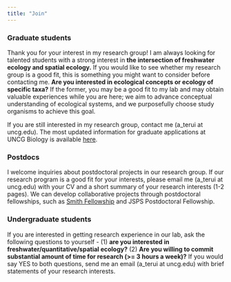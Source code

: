 ```yaml
---
title: "Join"
---
```


### Graduate students

Thank you for your interest in my research group! I am always looking for talented students with a strong interest in **the intersection of freshwater ecology and spatial ecology.** If you would like to see whether my research group is a good fit, this is something you might want to consider before contacting me. **Are you interested in ecological concepts or ecology of specific taxa?** If the former, you may be a good fit to my lab and may obtain valuable experiences while you are here; we aim to advance conceptual understanding of ecological systems, and we purposefully choose study organisms to achieve this goal.

If you are still interested in my research group, contact me (a_terui at uncg.edu). The most updated information for graduate applications at UNCG Biology is available [here](https://biology.uncg.edu/graduate/apply/).

### Postdocs

I welcome inquiries about postdoctoral projects in our research group. If our research program is a good fit for your interests, please email me (a_terui at uncg.edu) with your CV and a short summary of your research interests (1-2 pages). We can develop collaborative projects through postdoctoral fellowships, such as [Smith Fellowship](https://conbio.org/mini-sites/smith-fellows) and JSPS Postdoctoral Fellowship.

### Undergraduate students

If you are interested in getting research experience in our lab, ask the following questions to yourself - (1) **are you interested in freshwater/quantitative/spatial ecology?** (2) **Are you willing to commit substantial amount of time for research (\>= 3 hours a week)?** If you would say YES to both questions, send me an email (a_terui at uncg.edu) with brief statements of your research interests.
